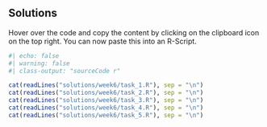 ## Solutions

:::{.callout-tip}
Hover over the code and copy the content by clicking on the clipboard icon on the top right. You can now paste this into an R-Script.
:::

```r
#| echo: false
#| warning: false
#| class-output: "sourceCode r"

cat(readLines("solutions/week6/task_1.R"), sep = "\n")
cat(readLines("solutions/week6/task_2.R"), sep = "\n")
cat(readLines("solutions/week6/task_3.R"), sep = "\n")
cat(readLines("solutions/week6/task_4.R"), sep = "\n")
cat(readLines("solutions/week6/task_5.R"), sep = "\n")
```
